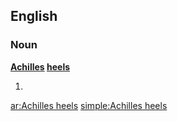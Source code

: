 ==English==

===Noun===
'''[[Achilles]] [[heel]]s'''

# {{plural of|[[Achilles heel]]}}

[[ar:Achilles heels]]
[[simple:Achilles heels]]